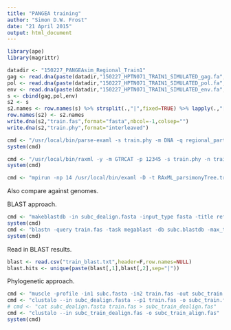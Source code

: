 ```yaml
---
title: "PANGEA training"
author: "Simon D.W. Frost"
date: "21 April 2015"
output: html_document
---
```


```r
library(ape)
library(magrittr)
```

```r
datadir <- "150227_PANGEAsim_Regional_Train1"
gag <- read.dna(paste(datadir,"150227_HPTN071_TRAIN1_SIMULATED_gag.fa",sep="/"),format="fasta",as.matrix=TRUE)
pol <- read.dna(paste(datadir,"150227_HPTN071_TRAIN1_SIMULATED_pol.fa",sep="/"),format="fasta",as.matrix=TRUE)
env <- read.dna(paste(datadir,"150227_HPTN071_TRAIN1_SIMULATED_env.fa",sep="/"),format="fasta",as.matrix=TRUE)
s <- cbind(gag,pol,env)
s2 <- s
s2.names <- row.names(s) %>% strsplit(.,"|",fixed=TRUE) %>% lapply(.,"[",1) %>% unlist
row.names(s2) <- s2.names
write.dna(s2,"train.fas",format="fasta",nbcol=-1,colsep="")
write.dna(s2,"train.phy",format="interleaved")
```

```r
cmd <- "/usr/local/bin/parse-examl -s train.phy -m DNA -q regional_partition -n train"
system(cmd)
```

```r
cmd <- "/usr/local/bin/raxml -y -m GTRCAT -p 12345 -s train.phy -n train_startingtree"
system(cmd)
```

```r
cmd <- "mpirun -np 14 /usr/local/bin/examl -D -t RAxML_parsimonyTree.train_startingtree -m PSR -s train.binary -n train"
```

Also compare against genomes.

BLAST approach.

```r
cmd <- "makeblastdb -in subc_dealign.fasta -input_type fasta -title ref -dbtype nucl -out subc.blastdb"
system(cmd)
cmd <- "blastn -query train.fas -task megablast -db subc.blastdb -max_target_seqs 1 -outfmt 10 -out train_blast.txt -evalue 20"
system(cmd)
```

Read in BLAST results.

```r
blast <- read.csv("train_blast.txt",header=F,row.names=NULL)
blast.hits <- unique(paste(blast[,1],blast[,2],sep="|"))
```


Phylogenetic approach.

```r
cmd <- "muscle -profile -in1 subc.fasta -in2 train.fas -out subc_train.fas" # doesnt work
cmd <- "clustalo --in subc_dealign.fasta --p1 train.fas -o subc_train.fas" # doesnt work
# cmd <- "cat subc_dealign.fasta train.fas > subc_train_dealign.fas"
cmd <- "clustalo --in subc_train_dealign.fas -o subc_train_align.fas"
system(cmd)
```

